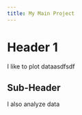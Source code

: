 ```yaml
---
title: My Main Project
---
```


# Header 1

I like to plot dataasdfsdf

## Sub-Header

I also analyze data
